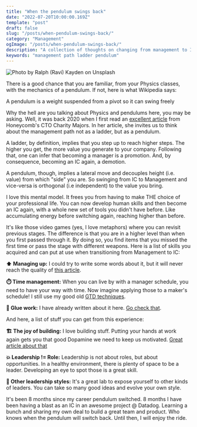 ```yaml
---
title: "When the pendulum swings back"
date: "2022-07-20T10:00:00.169Z"
template: "post"
draft: false
slug: "/posts/when-pendulum-swings-back/"
category: "Management"
ogImage: "/posts/when-pendulum-swings-back/"
description: "A collection of thoughts on changing from management to IC"
keywords: "management path ladder pendulum"
---
```


![Photo by Ralph (Ravi) Kayden on Unsplash](/media/pendulum/cover.jpeg)

There is a good chance that you are familiar, from your Physics classes, with the mechanics of a pendulum. If not, here is what Wikipedia says:

<Quote>
  A pendulum is a weight suspended from a pivot so it can swing freely
</Quote>

Why the hell are you talking about Physics and pendulums here, you may be asking. Well, it was back 2020 when I first read an [excellent article](https://charity.wtf/2019/01/04/engineering-management-the-pendulum-or-the-ladder/) from Honeycomb's CTO Charity Majors. In her article, she invites us to think about the management path not as a ladder, but as a pendulum.

A ladder, by definition, implies that you step up to reach higher steps. The higher you get, the more value you generate to your company. Following that, one can infer that becoming a manager is a promotion. And, by consequence, becoming an IC again, a demotion.

A pendulum, though, implies a lateral move and decouples height (i.e. value) from which "side" you are. So swinging from IC to Management and vice-versa is orthogonal (i.e independent) to the value you bring.

I love this mental model. It frees you from having to make THE choice of your professional life. You can now develop human skills and then become an IC again, with a whole new set of tools you didn't have before. Like accumulating energy before switching again, reaching higher than before.

It's like those video games (yes, I love metaphors) where you can revisit previous stages. The difference is that you are in a higher level than when you first passed through it. By doing so, you find items that you missed the first time or pass the stage with different weapons. Here is a list of skills you acquired and can put at use when transitioning from Management to IC:

**:arrow_up: Managing up:** I could try to write some words about it, but it will never reach the quality of [this article](https://www.cultureamp.com/blog/managing-up-importance#:~:text=Managing%20up%20is%20about%20using,day%2Dto%2Dday%20job).

**:stopwatch: Time management:** When you can live by with a manager schedule, you need to have your way with time. Now imagine applying those to a maker's schedule! I still use my good old [GTD techniques](/posts/time-management-for-leaders/).

**:paperclip: Glue work:** I have already written about it here. [Go check that](/posts/glue-work-and-expand-your-graph/).

And here, a list of stuff you can get from this experience:

**:building_construction: The joy of building:** I love building stuff. Putting your hands at work again gets you that good Dopamine we need to keep us motivated. [Great article about that](http://blog.idonethis.com/the-science-of-motivation-your-brain-on-dopamine)

**:collision: Leadership != Role:** Leadership is not about roles, but about opportunities. In a healthy environment, there is plenty of space to be a leader. Developing an eye to spot those is a great skill.

**:brain: Other leadership styles:** It's a great lab to expose yourself to other kinds of leaders. You can take so many good ideas and evolve your own style.

It's been 8 months since my career pendulum switched. 8 months I have been having a blast as an IC in an awesome project @ Datadog. Learning a bunch and sharing my own deal to build a great team and product. Who knows when the pendulum will switch back. Until then, I will enjoy the ride.
